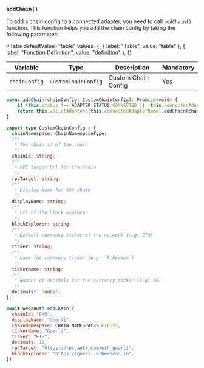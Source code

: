 
### `addChain()`

To add a chain config to a connected adapter, you need to call `addChain()` function. This function helps you add the chain config by taking the
following parameter:

<Tabs
  defaultValue="table"
  values={[
    { label: "Table", value: "table" },
    { label: "Function Definition", value: "definition" },
  ]}
>

<TabItem value="table">

| Variable      | Type                | Description         | Mandatory |
| ------------- | ------------------- | ------------------- | --------- |
| `chainConfig` | `CustomChainConfig` | Custom Chain Config | Yes       |

</TabItem>

<TabItem value="definition">

```ts
async addChain(chainConfig: CustomChainConfig): Promise<void> {
    if (this.status !== ADAPTER_STATUS.CONNECTED || !this.connectedAdapterName) throw WalletLoginError.notConnectedError(`No wallet is connected`);
    return this.walletAdapters[this.connectedAdapterName].addChain(chainConfig);
}

export type CustomChainConfig = {
  chainNamespace: ChainNamespaceType;
  /**
   * The chain id of the chain
   */
  chainId: string;
  /**
   * RPC target Url for the chain
   */
  rpcTarget: string;
  /**
   * Display Name for the chain
   */
  displayName: string;
  /**
   * Url of the block explorer
   */
  blockExplorer: string;
  /**
   * Default currency ticker of the network (e.g: ETH)
   */
  ticker: string;
  /**
   * Name for currency ticker (e.g: `Ethereum`)
   */
  tickerName: string;
  /**
   * Number of decimals for the currency ticker (e.g: 18)
   */
  decimals?: number;
};
```

</TabItem>

</Tabs>

```javascript
await web3auth.addChain({
  chainId: "0x5",
  displayName: "Goerli",
  chainNamespace: CHAIN_NAMESPACES.EIP155,
  tickerName: "Goerli",
  ticker: "ETH",
  decimals: 18,
  rpcTarget: "https://rpc.ankr.com/eth_goerli",
  blockExplorer: "https://goerli.etherscan.io",
});
```
